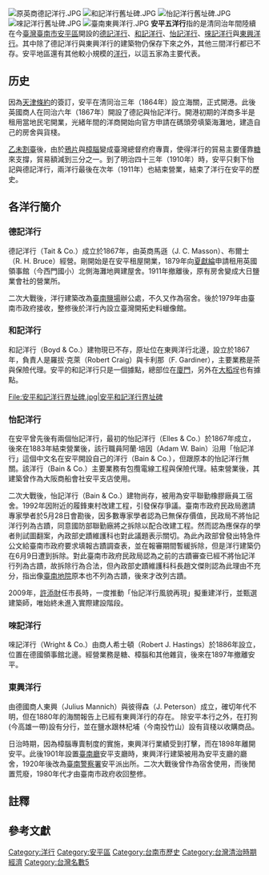 [[File:原英商德記洋行.JPG|thumb]]
[[File:和記洋行舊址碑.JPG|thumb]]
[[File:怡記洋行舊址碑.JPG|thumb]]
[[File:唻記洋行舊址碑.JPG|thumb]]
[[File:臺南東興洋行.JPG|thumb]]
'''安平五洋行'''指的是清同治年間陸續在今[[臺灣|臺灣]][[臺南市|臺南市]][[安平區|安平區]]開設的[[原英商德記洋行|德記洋行]]、[[和記洋行|和記洋行]]、[[怡記洋行|怡記洋行]]、[[唻記洋行|唻記洋行]]與[[原德商東興洋行|東興洋行]]{{r|范}}{{r|曾}}。其中除了德記洋行與東興洋行的建築物仍保存下來之外，其他三間洋行都已不存{{r|范}}{{r|曾}}。安平地區還有其他較小規模的[[洋行|洋行]]，以這五家為主要代表。

== 历史 ==
因為[[天津條約|天津條約]]的簽訂，安平在清同治三年（1864年）設立海關，正式開港{{r|范}}。此後英國商人在同治六年（1867年）開設了德記與怡記洋行{{r|范}}{{r|曾}}。開港初期的洋商多半是租用當地民宅開業，光緒年間的洋商開始向官方申請在碼頭旁填築海灘地，建造自己的房舍與貨棧{{r|曾}}。

[[乙未割臺|乙未割臺]]後，由於[[鴉片|鴉片]]與[[樟腦|樟腦]]變成臺灣總督府府專賣，使得洋行的貿易主要僅靠[[糖|糖]]來支撐，貿易額減到三分之一{{r|范}}{{r|曾}}。到了明治四十三年（1910年）時，安平只剩下怡記與德記洋行，兩洋行最後在次年（1911年）也結束營業，結束了洋行在安平的歷史{{r|范}}{{r|曾}}。

== 各洋行簡介 ==
=== 德記洋行 ===
{{main|原英商德記洋行}}
德記洋行（Tait & Co.）成立於1867年，由英商馬遜（J. C. Masson）、布爾士（R. H. Bruce）經營{{r|范}}{{r|曾}}。剛開始是在安平租屋開業，1879年向[[夏獻綸|夏獻綸]]申請租用英國領事館（今西門國小）北側海灘地興建屋舍{{r|曾}}。1911年撤離後，原有房舍變成大日鹽業會社的營業所{{r|范}}{{r|曾}}。

二次大戰後，洋行建築改為[[臺南鹽場|臺南鹽場]]辦公處，不久又作為宿舍{{r|范}}{{r|曾}}。後於1979年由臺南市政府接收，整修後於洋行內設立臺灣開拓史料蠟像館{{r|范}}{{r|曾}}。

=== 和記洋行 ===
和記洋行（Boyd & Co.）建物現已不存，原址位在東興洋行北邊，設立於1867年，負責人是羅拔·克萊（Robert Craig）與卡利那（F. Gardiner），主要業務是茶與保險代理{{r|范}}{{r|曾}}。安平的和記洋行只是一個據點，總部位在[[廈門|廈門]]，另外在[[大稻埕|大稻埕]]也有據點{{r|范}}{{r|曾}}。

<gallery>
File:安平和記洋行界址碑.jpg|安平和記洋行界址碑
</gallery>

=== 怡記洋行 ===
在安平曾先後有兩個怡記洋行，最初的怡記洋行（Elles & Co.）於1867年成立{{r|范}}{{r|曾}}，後來在1883年結束營業後，該行職員阿蘭·培因（Adam W. Bain）{{NoteTag|1=阿蘭·培因（Adam W. Bain）在1866年於打狗怡記分行任職，1873年到1878年期間則在廈門怡記洋行工作{{r|李|page=38}}。}}沿用「怡記洋行」這個中文名在安平開設自己的洋行（Bain & Co.），但跟原本的怡記洋行無關{{r|李|page=38}}。該洋行（Bain & Co.）主要業務有包攬電線工程與保險代理{{r|范}}{{r|曾}}。結束營業後，其建築曾作為大阪商船會社安平支店使用{{r|范}}。

二次大戰後，怡記洋行（Bain & Co.）建物尚存，被用為安平聯勤橡膠廠員工宿舍{{r|范}}{{r|曾}}。1992年因附近的履鋒東村改建工程，引發保存爭議{{r|中}}。臺南市政府民政局邀請專家學者於5月28日會勘後，因多數專家學者認為已無保存價值{{NoteTag|1=認為已無保存價值的學者有成大建築系教授葉樹源、歷史系教授[[黃典權|黃典權]]與何培夫等人，他們認為洋行建築已經受到現代建築破壞，僅有幾個拱門有當時的特徵；認為應保存者則有文獻委員潘元石與成大都計系教授黃秋月{{r|中}}。}}，民政局不將怡記洋行列為古蹟，同意國防部聯勤廠將之拆除以配合改建工程{{r|中}}。然而認為應保存的學者則試圖翻案，內政部史蹟維護科也對此議題表示關切{{r|殷}}。為此內政部曾發出特急件公文給臺南市政府要求填報古蹟調查表，並在報審期間暫緩拆除，但是洋行建築仍在6月9日遭到拆除{{NoteTag|1=然而緊鄰洋行的眷村建築並未一起拆除{{r|詹}}。}}{{r|詹}}。對此臺南市政府民政局認為之前的古蹟審查已經不將怡記洋行列為古蹟，故拆除行為合法，但內政部史蹟維護科科長趙文傑則認為此理由不充分，指出像[[原臺南地方法院|臺南地院]]原本也不列為古蹟，後來才改列古蹟{{r|詹}}。

2009年，[[許添財|許添財]]任市長時，一度推動「怡記洋行風貌再現」擬重建洋行，並甄選建築師，唯始終未進入實際建設階段。

=== 唻記洋行 ===
唻記洋行（Wright & Co.）由商人希士頓（Robert J. Hastings）{{NoteTag|1=其身分有英商或美商二說{{r|范}}。}}於1886年設立{{r|曾}}，位置在德國領事館北邊{{r|范}}。經營業務是糖、樟腦和其他雜貨，後來在1897年撤離安平{{r|曾}}。

=== 東興洋行 ===
{{main|原德商東興洋行}}
由德國商人東興（Julius Mannich）與彼得森（J. Peterson）成立，確切年代不明，但在1880年的海關報告上已經有東興洋行的存在{{r|曾}}。<!--- 1881年因虧損而被萬鎰洋行（Dircks & Co.）併購，但仍沿用東興洋行之名{{r|曾}}。 --->除安平本行之外，在打狗(今高雄一帶)設有分行，並在鹽水跟林杞埔（今南投竹山）設有貨棧以收購商品{{r|曾}}。

日治時期，因為樟腦專賣制度的實施，東興洋行業績受到打擊，而在1898年離開安平{{r|曾}}。此後1901年設置[[臺南廳|臺南廳]]安平支廳時，東興洋行建築被用為安平支廳的廳舍，1920年後改為[[臺南警察署|臺南警察署]]安平派出所{{r|范}}{{r|曾}}。二次大戰後曾作為宿舍使用，而後閒置荒廢，1980年代才由臺南市政府收回整修{{r|曾}}。

== 註釋 ==
{{NoteFoot}}

== 參考文獻 ==
{{reflist|refs=
<ref name="范">{{cite book|author=范勝雄|chapter=〈安平五洋行〉|title=《府城叢談》 |publisher=臺南市政府 |date=2003-03-28 |isbn=957-97270-6-6 |pages=頁89－98}}</ref>
<ref name="曾">{{cite book|author=曾國棟 |chapter=〈貳、遺址與歷史性建築 三、外館洋行在安平〉 |title=《鹽溪合水趣府城 鹽水溪文化資產圖錄》 |publisher=台南市文化資產保護協會、財團法人樹谷文化基金會 |isbn=978-986-84830-7-1 |pages=頁141－146|date=2012年12月}}</ref>
<ref name="中">{{cite news|author= |title=〈南市民政局同意拆除兩洋行請專家實勘多認「唻記」「怡記」不具古蹟價值 將夷平配合聯勤改建眷舍 〉 |work=《中國時報》 |page=13 雲嘉南焦點 |date=1992-05-29}}</ref>
<ref name="殷">{{cite news|author=殷道貞 |title=〈勿逼唻記怡記洋行走上拆除路 力保派學者著手翻案圖挽救 內政部表達嚴重關切〉 |work=《中國時報》 |page=13 雲嘉南焦點 |date=1992-05-31}}</ref>
<ref name="詹">{{cite news|author=詹伯望  |title=〈安平古蹟怡記洋行遭到拆除內政部曾函請台南市政府「緩拆」聞訊甚表震驚 ,惟市府民政局表示拆除行動合法〉 |work=《中國時報》 |page=5 綜合新聞 |date=1992-06-11}}</ref>
<ref name="李">{{cite journal|url=http://mingqing.sinica.edu.tw/MingChingDocument/Publication/Publication_Full_52.pdf |author=李佩蓁 |title=〈依附抑合作？清末臺灣南部口岸買辦商人的雙重角色〉 |journal=《臺灣史研究》|volume=20卷 |issue=2期 |publisher=中央研究院臺灣史研究所 |pages=頁31－76|date=2013年6月}}</ref>
}}

{{清朝对外贸易}}
{{Authority control}}
[[Category:洋行|Category:洋行]]
[[Category:安平區|Category:安平區]]
[[Category:台南市歷史|Category:台南市歷史]]
[[Category:台灣清治時期經濟|Category:台灣清治時期經濟]]
[[Category:台灣名數5|Category:台灣名數5]]